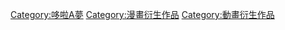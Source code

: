 [[Category:哆啦A夢|Category:哆啦A夢]]
[[Category:漫畫衍生作品|Category:漫畫衍生作品]]
[[Category:動畫衍生作品|Category:動畫衍生作品]]